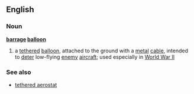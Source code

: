 ==English==
===Noun===
'''[[barrage]] [[balloon]]'''
{{wikipedia}}
# a [[tether]]ed [[balloon]], attached to the ground with a [[metal]] [[cable]], intended to [[deter]] low-flying [[enemy]] [[aircraft]]; used especially in [[World War II]]

===See also===
*[[tethered aerostat]]